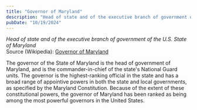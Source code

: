 ```yaml
---
title: "Governor of Maryland"
description: "Head of state and of the executive branch of government of the U.S. State of Maryland"
pubDate: "10/19/2024"
---
```


*Head of state and of the executive branch of government of the U.S. State of Maryland*  
Source (Wikipedia): [Governor of Maryland][1]

The governor of the State of Maryland is the head of government of Maryland, and is the commander-in-chief of the state's National Guard units. The governor is the highest-ranking official in the state and has a broad range of appointive powers in both the state and local governments, as specified by the Maryland Constitution. Because of the extent of these constitutional powers, the governor of Maryland has been ranked as being among the most powerful governors in the United States.

[1]: https://en.wikipedia.org/wiki/Governor_of_Maryland
